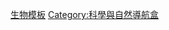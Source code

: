 {{template category
|type = navbox
|description = 
|topic = [[生物|生物]]
|help = 
}}

[[Category:生物模板|]]
[[Category:科學與自然導航盒|Category:科學與自然導航盒]]